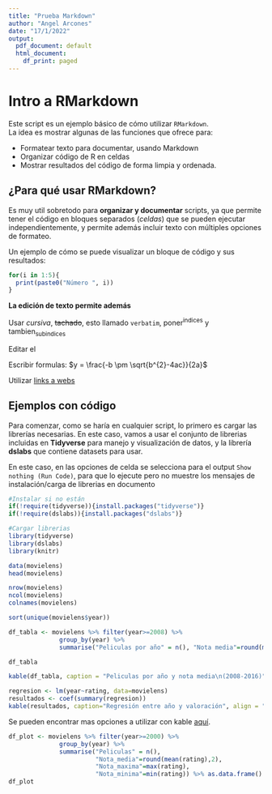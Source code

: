 ```yaml
---
title: "Prueba Markdown"
author: "Angel Arcones"
date: "17/1/2022"
output:
  pdf_document: default
  html_document:
    df_print: paged
---
```


# Intro a RMarkdown

Este script es un ejemplo básico de cómo utilizar `RMarkdown`.  
La idea es mostrar algunas de las funciones que ofrece para: 

- Formatear texto para documentar, usando Markdown  
- Organizar código de R en celdas  
- Mostrar resultados del código de forma limpia y ordenada.

## ¿Para qué usar RMarkdown?

Es muy util sobretodo para **organizar y documentar** scripts, ya que permite tener el código en bloques separados (*celdas*) que se pueden ejecutar independientemente, y permite además incluir texto con múltiples opciones de formateo.

Un ejemplo de cómo se puede visualizar un bloque de código y sus resultados:
```r
for(i in 1:5){
  print(paste0("Número ", i))
}
```

**La edición de texto permite además**  
  
Usar *cursiva*, ~~tachado~~, esto llamado `verbatim`, poner^indices^ y tambien~subindices~  

Editar el \textcolor{red}{texto} \textcolor{blue}{con} \textcolor{green}{colores} 

Escribir formulas: $y = \frac{-b \pm \sqrt{b^{2}-4ac}}{2a}$


Utilizar [links a webs](https://www.mncn.csic.es/es)  



## Ejemplos con código


Para comenzar, como se haría en cualquier script, lo primero es cargar las librerías necesarias. En este caso, vamos a usar el conjunto de librerias incluidas en **Tidyverse** para manejo y visualización de datos, y la librería **dslabs** que contiene datasets para usar.


En este caso, en las opciones de celda se selecciona para el output `Show nothing (Run Code)`, para que lo ejecute pero no muestre los mensajes de instalación/carga de librerias en documento
```r
#Instalar si no están
if(!require(tidyverse)){install.packages("tidyverse")}
if(!require(dslabs)){install.packages("dslabs")}

#Cargar librerias
library(tidyverse)
library(dslabs)
library(knitr)

```


```r
data(movielens)
head(movielens)
```

```r
nrow(movielens)
ncol(movielens)
colnames(movielens)
```


```r
sort(unique(movielens$year))
```
```r
df_tabla <- movielens %>% filter(year>=2008) %>%
              group_by(year) %>% 
              summarise("Peliculas por año" = n(), "Nota media"=round(mean(rating),2)) %>% as.data.frame()

df_tabla
```

```r

kable(df_tabla, caption = "Peliculas por año y nota media\n(2008-2016)", align="ccc")

```
```r
regresion <- lm(year~rating, data=movielens)
resultados <- coef(summary(regresion))
kable(resultados, caption="Regresión entre año y valoración", align = "cccc", digits = 2)
```
Se pueden encontrar mas opciones a utilizar con kable [aquí](https://bookdown.org/yihui/rmarkdown-cookbook/kable.html).

```r
df_plot <- movielens %>% filter(year>=2000) %>%
              group_by(year) %>% 
              summarise("Peliculas" = n(),
                        "Nota_media"=round(mean(rating),2),
                        "Nota_maxima"=max(rating),
                        "Nota_minima"=min(rating)) %>% as.data.frame()
df_plot
```

